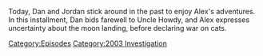 {{DEFAULTSORT:
    #_EPISODE_0772:December 18-19, 2003
}}{{Episode
    | title             = December 18-19, 2003
    | caption           = Listen to this episode on [https://knowledgefight.libsyn.com/772-december-18-19-2003 Libsyn] [https://open.spotify.com/episode/3DjYIG9OB2ROey6quAqvJm Spotify], Read the [[Transcript/772: December 18-19, 2003|Unofficial Transcript]], View discussion on [https://reddit.com/10ql4l0 Reddit]
    | episodeNumber     = 772
    | length            = 01:23:17
    | airDate           = February 1, 2023
    | coverageStartDate = December 18, 2003
    | coverageEndDate   = December 19, 2003
    | episodeType       = [[:Category:2003 Investigation|2003 Investigation]]
    | appearance        = [[Michael Jackson]], [[George Humphrey]], [[Brandon Burt]], [[Dennis Montgomery]], [[Bill Cooper]], [[Michael Moore]]
    | previousEpisode   = [[771: Formulaic Objections Part 15]]
    | nextEpisode       = [[773: February 2, 2023]]
}}

{{Stub}}

Today, Dan and Jordan stick around in the past to enjoy Alex's adventures. In this installment, Dan bids farewell to Uncle Howdy, and Alex expresses uncertainty about the moon landing, before declaring war on cats.

[[Category:Episodes]]
[[Category:2003 Investigation]]
